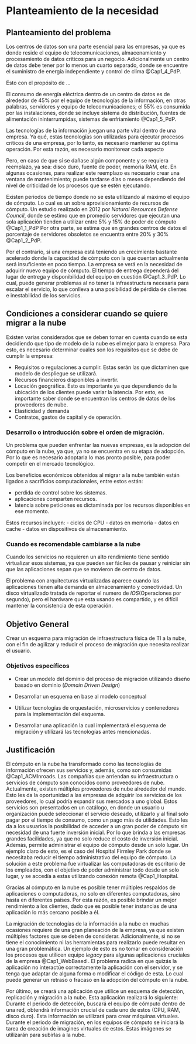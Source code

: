 <!--
This is for including Chapter 1.  Notice that it's also good practice to name your chunk.  This will help you debug potential issues as you knit.  The chunk above is called intro and the one below is called chapter1.  Feel free to change the name of the Rmd file as you wish, but don't forget to change it here from chap1.Rmd.
-->

<!--
The {#rmd-basics} text after the chapter declaration will allow us to link throughout the document back to the beginning of Chapter 1.  These labels will automatically be generated (if not specified) by changing the spaces to hyphens and capital letters to lowercase.  Look for the reference to this label at the beginning of Chapter 2.
-->

# Planteamiento de la necesidad {#rmd-basics}


## Planteamiento del problema
<!--
Seguir el ejemplo de este documento para describir el problema y la introducción del computo en la nube
European Scientific Journal April 2013 edition vol.9, No.12 ISSN: 1857 – 7881 (Print) e - ISSN 1857- 7431
222
PHYSICAL SERVER AND VIRTUAL SERVER: THE
PERFORMANCE TRADE-OFFS -->

<!-- 
iNICIAR CON ESTE ARTICULO, Y LUEGO SEGUIR CON LO QUE SE TIENE ESCRITO
https://www.datacenterknowledge.com/archives/2013/01/08/top-five-data-center-issues-dcim-to-the-rescue

hablar sobre el centro de datos y sus características

mencionar algunos de los standares de los centros de datos y la problematica
que puede generar mantener los componentes electricos o como considerar el crecimiento.


AQUI HABLAR DEL CAPEX, posiblemente buscar un porcentaje de recursos de una empresa 
que gasta al mes, para mantener un centro de datos "decente".i

al tener un datacenter es necesario contar con personal capacitado para realizar 
esa tarea, o administrador de sistema, el cual no soolo se encarga de realizar 
el monitoreo, cambios de partes fisicas como Sistemas oeprativos,etc. 

a mediados del siglo pasado empezaron a surgir los centros de datos donde se encontraban los mainframes los cuales abarcaban habitaciones enteras.

Data centers are at the center of modern software technology, serving a critical role in the expanding capabilities for enterprises
-->



Los centros de datos son una parte esencial para las empresas, ya que es donde reside el equipo de telecomunicaciones, almacenamiento y procesamiento de datos críticos para un negocio.
Adicionalmente un centro de datos debe tener por lo menos un cuarto separado, donde se encuentre el suministro de energía independiente y control de clima @Cap1_4_PdP.

Esto con el propósito de ...


<!--Alguno de los componentes que se pueden llegar a encontrar en este tipo de cuartos son: 
Algunas de las características que algunos centros de datos pueden brindar son:


Algunos de los componentes de este cuarto son : ejemplos. Por otro lado, un centro de datos puede puede tener diferentes características dependiendo del giro de la empresa.
Algunas de las características que puede llegar a ofrecer un centro de datos son: 

- Alta disponibilidad
- seguridad perimetral
- 

-->

El consumo de energía eléctrica dentro de un centro de datos es de alrededor de 45% por el equipo de tecnologías de la información, en otras palabras, servidores y equipo de telecomunicaciones; el 55% es consumida por las instalaciones, donde se incluye sistema de distribución, fuentes de alimentación ininterrumpidas, sistemas de enfriamiento @Cap1_5_PdP.

Las tecnologías de la información juegan una parte vital dentro de una empresa. Ya qué, estas tecnologías son utilizadas para ejecutar procesos críticos de una empresa, por lo tanto, es necesario mantener su óptima operación. 
Por esta razón, es necesario monitorear cada aspecto 

Pero, en caso de que sí se dañase algún componente y se requiera reemplazo, ya sea: disco duro, fuente de poder, memoria RAM, etc. En algunas ocasiones, para realizar este reemplazo es necesario crear una ventana de mantenimiento; puede tardarse días o meses dependiendo del nivel de criticidad de los procesos que se estén ejecutando.

<!--
El consumo de energía eléctrica dentro de un centro de datos es de alrededor de 45% por el equipo de tecnologías de la información, en otras palabras, servidores y equipo de telecomunicaciones; el 55% es consumida por las instalaciones, donde se incluye sistema de distribución, fuentes de alimentación ininterrumpidas, sistemas de enfriamiento @Cap1_5_PdP.

-->
<!-- Las tecnologías de la información juegan una parte vital dentro de una empresa. Ya qué, estas tecnologías son utilizadas para ejecutar procesos críticos, por lo tanto, es necesario mantener su operación óptima. Pero, sí se daña un componente o sufre una avería y se requiera un reemplazo de un componente físico (disco duro, fuente de poder, memoria RAM, etc). En algunas ocasiones, para realizar este reemplazo es necesario crear una ventana de mantenimiento; puede tardarse días o meses dependiendo del nivel de criticidad de los procesos que se estén ejecutando.

--> 
Existen periodos de tiempo donde no se esta utilizando al máximo el equipo de cómputo. Lo cual es un sobre aprovisionamiento de recursos de cómputo. Un estudio realizado en 2012 por *Natural Resources Defense Council*, donde se estimo que en promedio servidores que ejecutan una sola aplicación tienden a utilizar entre 5% y 15% de poder de cómputo @Cap1_1_PdP
Por otra parte, se estima que en grandes centros de datos el porcentaje de servidores obsoletos se encuentra entre 20% y 30% @Cap1_2_PdP. 

Por el contrario, si una empresa está teniendo un crecimiento bastante acelerado donde la capacidad de cómputo con la que cuentan actualmente será insuficiente en poco tiempo. La empresa se verá en la necesidad de adquirir nuevo equipo de cómputo. El tiempo de entrega dependerá del lugar de entrega y disponibilidad del equipo en cuestión @Cap1_3_PdP. Lo cual, puede generar problemas al no tener la infraestructura necesaria para escalar el servicio, lo que conlleva a una posibilidad de pérdida de clientes e inestabilidad de los servicios. 




## Condiciones a considerar cuando se quiere migrar a la nube


<!-- https://www.openstack.org/assets/marketing/OpenStack-the-Path-to-Cloud.pdf -->

Existen varias considerados que se deben tomar en cuenta cuando se esta decidiendo que tipo de modelo de la nube es el mejor para la empresa. Para esto, es necesario determinar cuales son los requisitos que se debe de cumplir la empresa:

- Requisitos o regulaciones a cumplir. Estas serán las que dictaminen que modelo de despliegue se utilizará. 
- Recursos financieros disponibles a invertir.
- Locación geográfica. Esto es importante ya que dependiendo de la ubicación de los clientes puede variar la latencia. Por esto, es importante saber donde se encuentran los centros de datos de los proveedores de nube. 
- Elasticidad y demanda
- Contratos, gastos de capital y de operación. 


### Desarrollo o introducción sobre el orden de migración.

Un problema que pueden enfrentar las nuevas empresas, es la adopción del cómputo en la nube, ya que, ya no se  encuentra en su etapa de  adopción. Por lo que es necesario adoptarla lo mas pronto posible, para poder competir en el mercado tecnológico. 

<!-- Kode Vicious Every Silver Lining Has a Cloud DOI: 10.1145/3232041-->
Los beneficios económicos obtenidos al migrar a la nube también están ligados a sacrificios computacionales, entre estos están:

- perdida de control sobre los sistemas.
- aplicaciones comparten recursos.
- latencia sobre peticiones es dictaminada por los recursos disponibles en ese momento.

Estos recursos incluyen:
- ciclos de CPU 
- datos en memoria 
- datos en cache
- datos en dispositivos de almacenamiento.


### Cuando es recomendable cambiarse a la nube  

<!--https://dl.acm.org/citation.cfm?doid=3001840.2988447     -->

Cuando los servicios no requieren un alto rendimiento tiene sentido virtualizar esos sistemas, ya que pueden ser fáciles de pausar y reiniciar sin que las aplicaciones sepan que se movieron de centro de datos.

El problema con arquitecturas virtualizadas aparece cuando las aplicaciones tienen alta demanda en almacenamiento y conectividad. Un disco virtualizado tratada de reportar el numero de *IOS*(Operaciones por segundo), pero el hardware que esta usando es compartido, y es difícil mantener la consistencia de esta operación.




<!--
COMPRAR EQUIPO DE COMPUTO REQUIERE 

Muchas empresas están adoptando nuevas tecnologías para reducir costos y aumentar aprovechamiento de recursos de computo, Virtualización, computo en la nube y contenedores son de las mas comunes. Pero para poder adoptar estas tecnologías en muchas ocasiones es necesario cambiar la forma de ofrecer servicios 

MODELO DE NEGOCIO
-->

## Objetivo General

Crear un esquema para migración de infraestructura física de TI a la nube, con el fin de agilizar y reducir el proceso de migración que necesita realizar el usuario.

### Objetivos específicos

- Crear un modelo del dominio del proceso de migración utilizando diseño basado en dominio (*Domain Driven Design*)

- Desarrollar un esquema en base al modelo conceptual
  
- Utilizar tecnologías de orquestación, microservicios y contenedores para la implementación del esquema.

- Desarrollar una aplicación la cual implementará el esquema de migración y utilizará las tecnologías antes mencionadas.



## Justificación

<!-- Utilizar el orden de desarrollo de texto de  Analisis of prices esta en Gdrive 
Capitulo 2
-->


El cómputo en la nube ha transformado como las tecnologías de información ofrecen sus servicios y, además, como son consumidas @Cap1_ACMInroads. Las compañías que arriendan su infraestructura o servicios de cómputo son conocidos como proveedores de nube. Actualmente, existen múltiples proveedores de nube alrededor del mundo. Esto les da la oportunidad a las empresas de adquirir los servicios de los proveedores, lo cual podría expandir sus mercados a uno global. Estos servicios son presentados en un catálogo, en donde un usuario u organización puede seleccionar el servicio deseado, utilizarlo y al final solo pagar por el tiempo de consumo, como un pago más de utilidades. Esto les da a los usuarios la posibilidad de acceder a un gran poder de cómputo sin necesidad de una fuerte inversión inicial. Por lo que brinda a las empresas grandes facilidades, ya que no solo reduce el costo de inversión inicial. Además, permite administrar el equipo de cómputo desde un solo lugar.  Un ejemplo claro de esto, es el caso del Hospital Firmley Park donde se necesitaba reducir el tiempo administrativo del equipo de cómputo. La solución a este problema fue virtualizar las computadoras de escritorio de los empleados, con el objetivo de poder administrar todo desde un solo lugar, y se accedía a estas utilizando conexión remota @Cap1_Hospital.

Gracias al cómputo en la nube es posible tener múltiples respaldos de aplicaciones o computadoras, no solo en diferentes computadoras, sino hasta en diferentes países. Por esta razón, es posible brindar un mejor rendimiento a los clientes, dado que es posible tener instancias de una aplicación lo más cercano posible a él.

La migración de tecnologías de la información a la nube en muchas ocasiones requiere de una gran planeación de la empresa, ya que existen múltiples factores que se deben de considerar. Adicionalmente, si no se tiene el conocimiento ni las herramientas para realizarlo puede resultar en una gran problemática. Un ejemplo de esto es no tomar en consideración los procesos que utilicen equipo *legacy* para algunas aplicaciones cruciales de la empresa @Cap1_WebBased . El problema radica en que quizás la aplicación no interactúe correctamente la aplicación con el servidor, y se tenga que adaptar de alguna forma o modificar el código de esta. Lo cual puede generar un retraso o fracaso en la adopción del cómputo en la nube. 

Por último, se creará una aplicación que utilice un esquema de detección, replicación y migración a la nube. Esta aplicación realizará lo siguiente: Durante el periodo de detección, buscará el equipo de cómputo dentro de una red, obtendrá información crucial de cada uno de estos (CPU, RAM, disco duro). Esta información se utilizará para crear máquinas virtuales. Durante el periodo de migración, en los equipos de cómputo se iniciará la tarea de creación de imagines virtuales de estos. Estas imágenes se utilizarán para subirlas a la nube.


 <!--
## Alcance del proyecto

## Tipo de proyecto
-->
